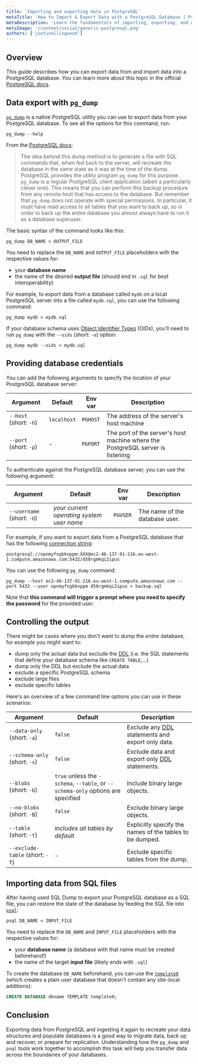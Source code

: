 ```yaml
---
title: 'Importing and exporting data in PostgreSQL'
metaTitle: 'How to Import & Export Data with a PostgreSQL Database | Prisma'
metaDescription: 'Learn the fundamentals of importing, exporting, and modifying data using PostgreSQL.'
metaImage: '/content/social/generic-postgresql.png'
authors: ['justinellingwood']
---
```


## Overview

This guide describes how you can export data from and import data into a PostgreSQL database.  You can learn more about this topic in the official [PostgreSQL docs](https://www.postgresql.org/docs/current/backup-dump.html).

## Data export with `pg_dump`

[`pg_dump`](https://www.postgresql.org/docs/current/backup-dump.html) is a native PostgreSQL utility you can use to export data from your PostgreSQL database. To see all the options for this command, run:

```shell
pg_dump --help
```

From the [PostgreSQL docs](https://www.postgresql.org/docs/current/backup-dump.html):

> The idea behind this dump method is to generate a file with SQL commands that, when fed back to the server, will recreate the database in the same state as it was at the time of the dump.  PostgreSQL provides the utility program `pg_dump` for this purpose.
> `pg_dump` is a regular PostgreSQL client application (albeit a particularly clever one).  This means that you can perform this backup procedure from any remote host that has access to the database.  But remember that `pg_dump` does not operate with special permissions.  In particular, it must have read access to all tables that you want to back up, so in order to back up the entire database you almost always have to run it as a database superuser.

The basic syntax of the command looks like this:

```shell
pg_dump DB_NAME > OUTPUT_FILE
```

You need to replace the `DB_NAME` and `OUTPUT_FILE` placeholders with the respective values for:

* your **database name**
* the name of the desired **output file** (should end in `.sql` for best interoperability)

For example, to export data from a database called `mydb` on a local PostgreSQL server into a file called `mydb.sql`, you can use the following command:

```shell
pg_dump mydb > mydb.sql
```

If your database schema uses [Object Identifier Types](https://www.postgresql.org/docs/current/datatype-oid.html) (OIDs), you'll need to run `pg_dump` with the `--oids` (short: `-o`) option:

```shell
pg_dump mydb --oids > mydb.sql
```

## Providing database credentials

You can add the following arguments to specify the location of your PostgreSQL database server:

| Argument               | Default     | Env var  | Description                                                                    |
| ---------------------- | ----------- | -------- | ------------------------------------------------------------------------------ |
| `--host` (short: `-h`) | `localhost` | `PGHOST` | The address of the server's host machine                                       |
| `--port` (short: `-p`) | -           | `PGPORT` | The port of the server's host machine where the PostgreSQL server is listening |

To authenticate against the PostgreSQL database server, you can use the following argument:

| Argument                   | Default                                   | Env var  | Description                    |
| -------------------------- | ----------------------------------------- | -------- | ------------------------------ |
| `--username` (short: `-U`) | _your current operating system user name_ | `PGUSER` | The name of the database user. |

For example, if you want to export data from a PostgreSQL database that has the following [connection string](/postgresql/short-guides/connection-uris):

```
postgresql://opnmyfngbknppm:XXX@ec2-46-137-91-216.eu-west-1.compute.amazonaws.com:5432/d50rgmkqi2ipus
```

You can use the following `pg_dump` command:

```shell
pg_dump --host ec2-46-137-91-216.eu-west-1.compute.amazonaws.com --port 5432 --user opnmyfngbknppm d50rgmkqi2ipus > backup.sql
```

Note that **this command will trigger a prompt where you need to specify the password** for the provided user.

## Controlling the output

There might be cases where you don't want to dump the _entire_ database, for example you might want to:

* dump only the actual data but exclude the [DDL](/intro/database-glossary#data-definition-language) (i.e. the SQL statements that define your database schema like `CREATE TABLE`,...)
* dump only the DDL but exclude the actual data
* exclude a specific PostgreSQL schema
* exclude large files
* exclude specific tables

Here's an overview of a few command line options you can use in these scenarios:

| Argument                        | Default                                                                             | Description                                                                                      |
| ------------------------------- | ----------------------------------------------------------------------------------- | ------------------------------------------------------------------------------------------------ |
| `--data-only` (short: `-a`)     | `false`                                                                             | Exclude any [DDL](https://www.postgresql.org/docs/current/ddl.html) statements and export only data. |
| `--schema-only` (short: `-s`)   | `false`                                                                             | Exclude data and export only [DDL](https://www.postgresql.org/docs/current/ddl.html) statements.     |
| `--blobs` (short: `-b`)         | `true` unless the `-schema`, `--table`, or `--schema-only` options are specified | Include binary large objects.                                                                    |
| `--no-blobs` (short: `-B`)      | `false`                                                                             | Exclude binary large objects.                                                                    |
| `--table` (short: `-t`)         | _includes all tables by default_                                                    | Explicitly specify the names of the tables to be dumped.                                         |
| `--exclude-table` (short: `-T`) | -                                                                                   | Exclude specific tables from the dump.                                                           |

## Importing data from SQL files

After having used SQL Dump to export your PostgreSQL database as a SQL file, you can restore the state of the database by feeding the SQL file into [`psql`](https://www.postgresql.org/docs/current/app-psql.html):

```shell
psql DB_NAME < INPUT_FILE
```

You need to replace the `DB_NAME` and `INPUT_FILE` placeholders with the respective values for:

* your **database name** (a database with that name must be created beforehand!)
* the name of the target **input file** (likely ends with `.sql`)

To create the database `DB_NAME` beforehand, you can use the [`template0`](https://www.postgresql.org/docs/current/manage-ag-templatedbs.html) (which creates a plain user database that doesn't contain any site-local additions):

```sql
CREATE DATABASE dbname TEMPLATE template0;
```

## Conclusion

Exporting data from PostgreSQL and ingesting it again to recreate your data structures and populate databases is a good way to migrate data, back up and recover, or prepare for replication.  Understanding how the `pg_dump` and `psql` tools work together to accomplish this task will help you transfer data across the boundaries of your databases.
